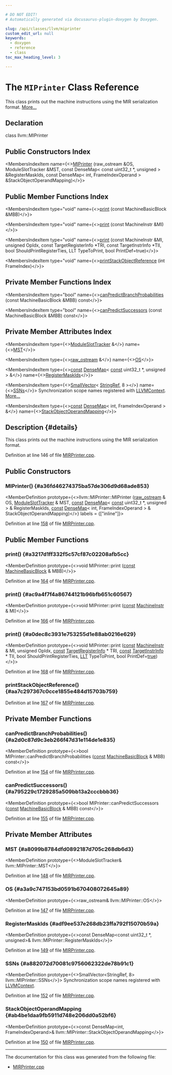 ```yaml
---

# DO NOT EDIT!
# Automatically generated via docusaurus-plugin-doxygen by Doxygen.

slug: /api/classes/llvm/miprinter
custom_edit_url: null
keywords:
  - doxygen
  - reference
  - class
toc_max_heading_level: 3

---
```





# The `MIPrinter` Class Reference

<DoxygenPage pluginConfig={pluginConfig}>

This class prints out the machine instructions using the MIR serialization format. <a href="#details">More...</a>

## Declaration

<CodeBlock>class llvm::MIPrinter</CodeBlock>

## Public Constructors Index

<MembersIndex>

<MembersIndexItem
  name={<><a href="#a36fd46274375ba57de306d9d68ade853">MIPrinter</a> (raw&#95;ostream &amp;OS, ModuleSlotTracker &amp;MST, const DenseMap&lt; const uint32&#95;t &#42;, unsigned &gt; &amp;RegisterMaskIds, const DenseMap&lt; int, FrameIndexOperand &gt; &amp;StackObjectOperandMapping)</>}>
</MembersIndexItem>

</MembersIndex>

## Public Member Functions Index

<MembersIndex>

<MembersIndexItem
  type="void"
  name={<><a href="#a3217d1ff332f5c57cf87c02208afb5cc">print</a> (const MachineBasicBlock &amp;MBB)</>}>
</MembersIndexItem>

<MembersIndexItem
  type="void"
  name={<><a href="#ac9a4f7f4a86744121b96bfb651c60567">print</a> (const MachineInstr &amp;MI)</>}>
</MembersIndexItem>

<MembersIndexItem
  type="void"
  name={<><a href="#a0dec8c3931e753255d1e88ab0216e629">print</a> (const MachineInstr &amp;MI, unsigned OpIdx, const TargetRegisterInfo &#42;TRI, const TargetInstrInfo &#42;TII, bool ShouldPrintRegisterTies, LLT TypeToPrint, bool PrintDef=true)</>}>
</MembersIndexItem>

<MembersIndexItem
  type="void"
  name={<><a href="#aa7c297367c0cce1855e484d15703b759">printStackObjectReference</a> (int FrameIndex)</>}>
</MembersIndexItem>

</MembersIndex>

## Private Member Functions Index

<MembersIndex>

<MembersIndexItem
  type="bool"
  name={<><a href="#a2d0c87d9c3eb266f47d31e114de1e835">canPredictBranchProbabilities</a> (const MachineBasicBlock &amp;MBB) const</>}>
</MembersIndexItem>

<MembersIndexItem
  type="bool"
  name={<><a href="#a795229c1729285a509bb13a2cccbbb36">canPredictSuccessors</a> (const MachineBasicBlock &amp;MBB) const</>}>
</MembersIndexItem>

</MembersIndex>

## Private Member Attributes Index

<MembersIndex>

<MembersIndexItem
  type={<><a href="/docs/api/classes/llvm/moduleslottracker">ModuleSlotTracker</a> &amp;</>}
  name={<><a href="#a8099b8784dfd0892187d705c268db6d3">MST</a></>}>
</MembersIndexItem>

<MembersIndexItem
  type={<><a href="/docs/api/classes/llvm/raw-ostream">raw&#95;ostream</a> &amp;</>}
  name={<><a href="#a3a9c747153bd0591b670408072645a89">OS</a></>}>
</MembersIndexItem>

<MembersIndexItem
  type={<><a href="/docs/api/files/lib/lib/target/lib/target/aarch64/aarch64promoteconstant-cpp/#a90f8350fecae261c25be85d38b451bff">const</a> <a href="/docs/api/classes/llvm/densemap">DenseMap</a>&lt; <a href="/docs/api/files/lib/lib/target/lib/target/aarch64/aarch64promoteconstant-cpp/#a90f8350fecae261c25be85d38b451bff">const</a> uint32&#95;t &#42;, unsigned &gt; &amp;</>}
  name={<><a href="#adf9ee537e268db23ffa792f15070b59a">RegisterMaskIds</a></>}>
</MembersIndexItem>

<MembersIndexItem
  type={<><a href="/docs/api/classes/llvm/smallvector">SmallVector</a>&lt; <a href="/docs/api/classes/llvm/stringref">StringRef</a>, 8 &gt;</>}
  name={<><a href="#a882072d70081c9756062322de78b91c1">SSNs</a></>}>
Synchronization scope names registered with <a href="/docs/api/classes/llvm/llvmcontext">LLVMContext</a>. <a href="#a882072d70081c9756062322de78b91c1">More...</a>
</MembersIndexItem>

<MembersIndexItem
  type={<><a href="/docs/api/files/lib/lib/target/lib/target/aarch64/aarch64promoteconstant-cpp/#a90f8350fecae261c25be85d38b451bff">const</a> <a href="/docs/api/classes/llvm/densemap">DenseMap</a>&lt; int, FrameIndexOperand &gt; &amp;</>}
  name={<><a href="#ab4be1daa9fb5911d748e206dd0a52bf6">StackObjectOperandMapping</a></>}>
</MembersIndexItem>

</MembersIndex>

## Description {#details}

This class prints out the machine instructions using the MIR serialization format.

Definition at line 146 of file <a href="/docs/api/files/lib/lib/codegen/mirprinter-cpp">MIRPrinter.cpp</a>.

<SectionDefinition>

## Public Constructors

### MIPrinter() {#a36fd46274375ba57de306d9d68ade853}

<MemberDefinition
  prototype={<>llvm::MIPrinter::MIPrinter (<a href="/docs/api/classes/llvm/raw-ostream">raw&#95;ostream</a> &amp; OS, <a href="/docs/api/classes/llvm/moduleslottracker">ModuleSlotTracker</a> &amp; MST, <a href="/docs/api/files/lib/lib/target/lib/target/aarch64/aarch64promoteconstant-cpp/#a90f8350fecae261c25be85d38b451bff">const</a> <a href="/docs/api/classes/llvm/densemap">DenseMap</a>&lt; <a href="/docs/api/files/lib/lib/target/lib/target/aarch64/aarch64promoteconstant-cpp/#a90f8350fecae261c25be85d38b451bff">const</a> uint32&#95;t &#42;, unsigned &gt; &amp; RegisterMaskIds, <a href="/docs/api/files/lib/lib/target/lib/target/aarch64/aarch64promoteconstant-cpp/#a90f8350fecae261c25be85d38b451bff">const</a> <a href="/docs/api/classes/llvm/densemap">DenseMap</a>&lt; int, FrameIndexOperand &gt; &amp; StackObjectOperandMapping)</>}
  labels = {["inline"]}>

Definition at line <a href="/docs/api/files/lib/lib/codegen/mirprinter-cpp/#l00158">158</a> of file <a href="/docs/api/files/lib/lib/codegen/mirprinter-cpp">MIRPrinter.cpp</a>.
</MemberDefinition>

</SectionDefinition>

<SectionDefinition>

## Public Member Functions

### print() {#a3217d1ff332f5c57cf87c02208afb5cc}

<MemberDefinition
  prototype={<>void MIPrinter::print (<a href="/docs/api/files/lib/lib/target/lib/target/aarch64/aarch64promoteconstant-cpp/#a90f8350fecae261c25be85d38b451bff">const</a> <a href="/docs/api/classes/llvm/machinebasicblock">MachineBasicBlock</a> &amp; MBB)</>}>

Definition at line <a href="/docs/api/files/lib/lib/codegen/mirprinter-cpp/#l00164">164</a> of file <a href="/docs/api/files/lib/lib/codegen/mirprinter-cpp">MIRPrinter.cpp</a>.
</MemberDefinition>

### print() {#ac9a4f7f4a86744121b96bfb651c60567}

<MemberDefinition
  prototype={<>void MIPrinter::print (<a href="/docs/api/files/lib/lib/target/lib/target/aarch64/aarch64promoteconstant-cpp/#a90f8350fecae261c25be85d38b451bff">const</a> <a href="/docs/api/classes/llvm/machineinstr">MachineInstr</a> &amp; MI)</>}>

Definition at line <a href="/docs/api/files/lib/lib/codegen/mirprinter-cpp/#l00166">166</a> of file <a href="/docs/api/files/lib/lib/codegen/mirprinter-cpp">MIRPrinter.cpp</a>.
</MemberDefinition>

### print() {#a0dec8c3931e753255d1e88ab0216e629}

<MemberDefinition
  prototype={<>void MIPrinter::print (<a href="/docs/api/files/lib/lib/target/lib/target/aarch64/aarch64promoteconstant-cpp/#a90f8350fecae261c25be85d38b451bff">const</a> <a href="/docs/api/classes/llvm/machineinstr">MachineInstr</a> &amp; MI, unsigned OpIdx, <a href="/docs/api/files/lib/lib/target/lib/target/aarch64/aarch64promoteconstant-cpp/#a90f8350fecae261c25be85d38b451bff">const</a> <a href="/docs/api/classes/llvm/targetregisterinfo">TargetRegisterInfo</a> &#42; TRI, <a href="/docs/api/files/lib/lib/target/lib/target/aarch64/aarch64promoteconstant-cpp/#a90f8350fecae261c25be85d38b451bff">const</a> <a href="/docs/api/classes/llvm/targetinstrinfo">TargetInstrInfo</a> &#42; TII, bool ShouldPrintRegisterTies, <a href="/docs/api/classes/llvm/llt">LLT</a> TypeToPrint, bool PrintDef=<a href="/docs/api/files/lib/lib/analysis/basicaliasanalysis-cpp/#af6d5cafbdfc5313e65d990120021a3ec">true</a>)</>}>

Definition at line <a href="/docs/api/files/lib/lib/codegen/mirprinter-cpp/#l00168">168</a> of file <a href="/docs/api/files/lib/lib/codegen/mirprinter-cpp">MIRPrinter.cpp</a>.
</MemberDefinition>

### printStackObjectReference() {#aa7c297367c0cce1855e484d15703b759}

<MemberDefinition
  prototype="void MIPrinter::printStackObjectReference (int FrameIndex)">

Definition at line <a href="/docs/api/files/lib/lib/codegen/mirprinter-cpp/#l00167">167</a> of file <a href="/docs/api/files/lib/lib/codegen/mirprinter-cpp">MIRPrinter.cpp</a>.
</MemberDefinition>

</SectionDefinition>

<SectionDefinition>

## Private Member Functions

### canPredictBranchProbabilities() {#a2d0c87d9c3eb266f47d31e114de1e835}

<MemberDefinition
  prototype={<>bool MIPrinter::canPredictBranchProbabilities (<a href="/docs/api/files/lib/lib/target/lib/target/aarch64/aarch64promoteconstant-cpp/#a90f8350fecae261c25be85d38b451bff">const</a> <a href="/docs/api/classes/llvm/machinebasicblock">MachineBasicBlock</a> &amp; MBB) const</>}>

Definition at line <a href="/docs/api/files/lib/lib/codegen/mirprinter-cpp/#l00154">154</a> of file <a href="/docs/api/files/lib/lib/codegen/mirprinter-cpp">MIRPrinter.cpp</a>.
</MemberDefinition>

### canPredictSuccessors() {#a795229c1729285a509bb13a2cccbbb36}

<MemberDefinition
  prototype={<>bool MIPrinter::canPredictSuccessors (<a href="/docs/api/files/lib/lib/target/lib/target/aarch64/aarch64promoteconstant-cpp/#a90f8350fecae261c25be85d38b451bff">const</a> <a href="/docs/api/classes/llvm/machinebasicblock">MachineBasicBlock</a> &amp; MBB) const</>}>

Definition at line <a href="/docs/api/files/lib/lib/codegen/mirprinter-cpp/#l00155">155</a> of file <a href="/docs/api/files/lib/lib/codegen/mirprinter-cpp">MIRPrinter.cpp</a>.
</MemberDefinition>

</SectionDefinition>

<SectionDefinition>

## Private Member Attributes

### MST {#a8099b8784dfd0892187d705c268db6d3}

<MemberDefinition
  prototype={<>ModuleSlotTracker&amp; llvm::MIPrinter::MST</>}>

Definition at line <a href="/docs/api/files/lib/lib/codegen/mirprinter-cpp/#l00148">148</a> of file <a href="/docs/api/files/lib/lib/codegen/mirprinter-cpp">MIRPrinter.cpp</a>.
</MemberDefinition>

### OS {#a3a9c747153bd0591b670408072645a89}

<MemberDefinition
  prototype={<>raw&#95;ostream&amp; llvm::MIPrinter::OS</>}>

Definition at line <a href="/docs/api/files/lib/lib/codegen/mirprinter-cpp/#l00147">147</a> of file <a href="/docs/api/files/lib/lib/codegen/mirprinter-cpp">MIRPrinter.cpp</a>.
</MemberDefinition>

### RegisterMaskIds {#adf9ee537e268db23ffa792f15070b59a}

<MemberDefinition
  prototype={<>const DenseMap&lt;const uint32&#95;t &#42;, unsigned&gt;&amp; llvm::MIPrinter::RegisterMaskIds</>}>

Definition at line <a href="/docs/api/files/lib/lib/codegen/mirprinter-cpp/#l00149">149</a> of file <a href="/docs/api/files/lib/lib/codegen/mirprinter-cpp">MIRPrinter.cpp</a>.
</MemberDefinition>

### SSNs {#a882072d70081c9756062322de78b91c1}

<MemberDefinition
  prototype={<>SmallVector&lt;StringRef, 8&gt; llvm::MIPrinter::SSNs</>}>
Synchronization scope names registered with <a href="/docs/api/classes/llvm/llvmcontext">LLVMContext</a>.

Definition at line <a href="/docs/api/files/lib/lib/codegen/mirprinter-cpp/#l00152">152</a> of file <a href="/docs/api/files/lib/lib/codegen/mirprinter-cpp">MIRPrinter.cpp</a>.
</MemberDefinition>

### StackObjectOperandMapping {#ab4be1daa9fb5911d748e206dd0a52bf6}

<MemberDefinition
  prototype={<>const DenseMap&lt;int, FrameIndexOperand&gt;&amp; llvm::MIPrinter::StackObjectOperandMapping</>}>

Definition at line <a href="/docs/api/files/lib/lib/codegen/mirprinter-cpp/#l00150">150</a> of file <a href="/docs/api/files/lib/lib/codegen/mirprinter-cpp">MIRPrinter.cpp</a>.
</MemberDefinition>

</SectionDefinition>

<hr/>

The documentation for this class was generated from the following file:

<ul>
<li><a href="/docs/api/files/lib/lib/codegen/mirprinter-cpp">MIRPrinter.cpp</a></li>
</ul>

</DoxygenPage>
